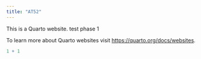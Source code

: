 ```yaml
---
title: "AT52"
---
```


This is a Quarto website. test phase 1

To learn more about Quarto websites visit <https://quarto.org/docs/websites>.

```r
1 + 1
```
